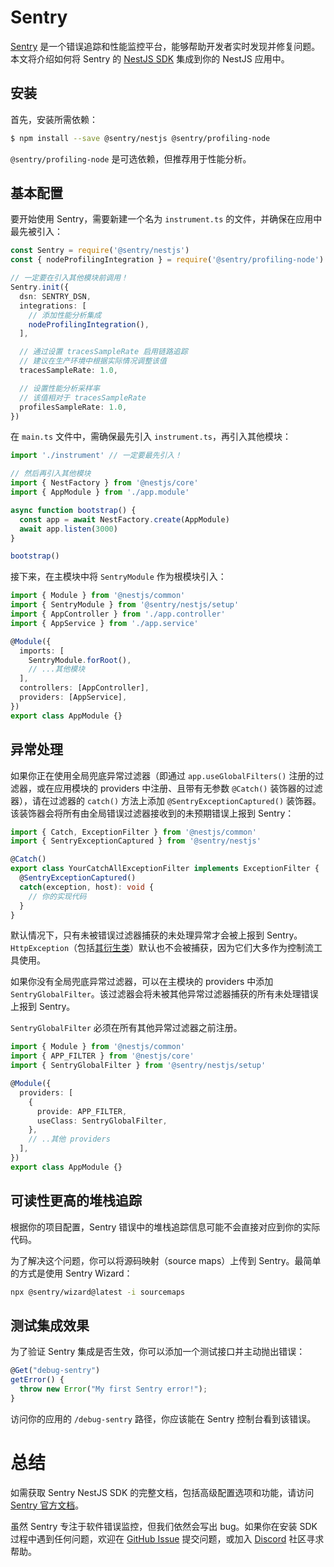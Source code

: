 # Sentry

[Sentry](https://sentry.io) 是一个错误追踪和性能监控平台，能够帮助开发者实时发现并修复问题。本文将介绍如何将 Sentry 的 [NestJS SDK](https://docs.sentry.io/platforms/javascript/guides/nestjs/) 集成到你的 NestJS 应用中。

## 安装

首先，安装所需依赖：

```bash
$ npm install --save @sentry/nestjs @sentry/profiling-node
```

<CalloutInfo>

`@sentry/profiling-node` 是可选依赖，但推荐用于性能分析。

</CalloutInfo>

## 基本配置

要开始使用 Sentry，需要新建一个名为 `instrument.ts` 的文件，并确保在应用中最先被引入：

```ts filename='instrument.ts'
const Sentry = require('@sentry/nestjs')
const { nodeProfilingIntegration } = require('@sentry/profiling-node')

// 一定要在引入其他模块前调用！
Sentry.init({
  dsn: SENTRY_DSN,
  integrations: [
    // 添加性能分析集成
    nodeProfilingIntegration(),
  ],

  // 通过设置 tracesSampleRate 启用链路追踪
  // 建议在生产环境中根据实际情况调整该值
  tracesSampleRate: 1.0,

  // 设置性能分析采样率
  // 该值相对于 tracesSampleRate
  profilesSampleRate: 1.0,
})
```

在 `main.ts` 文件中，需确保最先引入 `instrument.ts`，再引入其他模块：

```ts filename='main.ts'
import './instrument' // 一定要最先引入！

// 然后再引入其他模块
import { NestFactory } from '@nestjs/core'
import { AppModule } from './app.module'

async function bootstrap() {
  const app = await NestFactory.create(AppModule)
  await app.listen(3000)
}

bootstrap()
```

接下来，在主模块中将 `SentryModule` 作为根模块引入：

```ts filename='app.module.ts'
import { Module } from '@nestjs/common'
import { SentryModule } from '@sentry/nestjs/setup'
import { AppController } from './app.controller'
import { AppService } from './app.service'

@Module({
  imports: [
    SentryModule.forRoot(),
    // ...其他模块
  ],
  controllers: [AppController],
  providers: [AppService],
})
export class AppModule {}
```

## 异常处理

如果你正在使用全局兜底异常过滤器（即通过 `app.useGlobalFilters()` 注册的过滤器，或在应用模块的 providers 中注册、且带有无参数 `@Catch()` 装饰器的过滤器），请在过滤器的 `catch()` 方法上添加 `@SentryExceptionCaptured()` 装饰器。该装饰器会将所有由全局错误过滤器接收到的未预期错误上报到 Sentry：

```ts
import { Catch, ExceptionFilter } from '@nestjs/common'
import { SentryExceptionCaptured } from '@sentry/nestjs'

@Catch()
export class YourCatchAllExceptionFilter implements ExceptionFilter {
  @SentryExceptionCaptured()
  catch(exception, host): void {
    // 你的实现代码
  }
}
```

默认情况下，只有未被错误过滤器捕获的未处理异常才会被上报到 Sentry。`HttpException`（包括[其衍生类](https://docs.nestjs.com/exception-filters#built-in-http-exceptions)）默认也不会被捕获，因为它们大多作为控制流工具使用。

如果你没有全局兜底异常过滤器，可以在主模块的 providers 中添加 `SentryGlobalFilter`。该过滤器会将未被其他异常过滤器捕获的所有未处理错误上报到 Sentry。

<CalloutInfo type="warning">

`SentryGlobalFilter` 必须在所有其他异常过滤器之前注册。

</CalloutInfo>

```ts filename='app.module.ts'
import { Module } from '@nestjs/common'
import { APP_FILTER } from '@nestjs/core'
import { SentryGlobalFilter } from '@sentry/nestjs/setup'

@Module({
  providers: [
    {
      provide: APP_FILTER,
      useClass: SentryGlobalFilter,
    },
    // ..其他 providers
  ],
})
export class AppModule {}
```

## 可读性更高的堆栈追踪

根据你的项目配置，Sentry 错误中的堆栈追踪信息可能不会直接对应到你的实际代码。

为了解决这个问题，你可以将源码映射（source maps）上传到 Sentry。最简单的方式是使用 Sentry Wizard：

```bash
npx @sentry/wizard@latest -i sourcemaps
```

## 测试集成效果

为了验证 Sentry 集成是否生效，你可以添加一个测试接口并主动抛出错误：

```ts
@Get("debug-sentry")
getError() {
  throw new Error("My first Sentry error!");
}
```

访问你的应用的 `/debug-sentry` 路径，你应该能在 Sentry 控制台看到该错误。

# 总结

如需获取 Sentry NestJS SDK 的完整文档，包括高级配置选项和功能，请访问 [Sentry 官方文档](https://docs.sentry.io/platforms/javascript/guides/nestjs/)。

虽然 Sentry 专注于软件错误监控，但我们依然会写出 bug。如果你在安装 SDK 过程中遇到任何问题，欢迎在 [GitHub Issue](https://github.com/getsentry/sentry-javascript/issues) 提交问题，或加入 [Discord](https://discord.com/invite/sentry) 社区寻求帮助。
